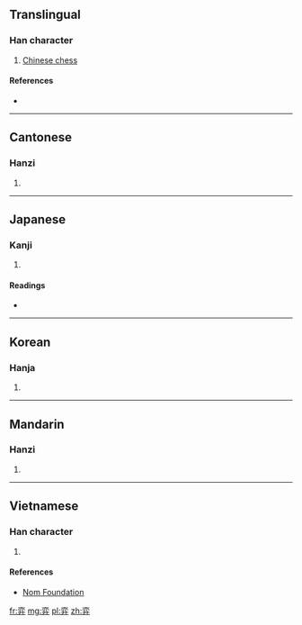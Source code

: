 ==Translingual==

===Han character===
{{Han char|rn=55|rad=廾|as=06|sn=9|four=0044<sub>3</sub>|canj=卜金廿 (YCT)|ids=⿱[[亦]][[廾]]}}

# [[Chinese chess]]

====References====
* {{Han ref|kx=0354.110|dkj=09611|dj=0669.150|hdz=10517.020|uh=5F08|ud=24328|bh=ABD9|bd=43993}}

----

==Cantonese==

===Hanzi===
{{yue-hanzi|jyut=[[jik6]]|y=yik6}}

# {{defn|lang=yue|sort=廾06}}

----

==Japanese==

===Kanji===
{{ja-kanji|grade=|rs=廾06}}

# {{defn|lang=ja|sort=廾06}}

====Readings====
* {{ja-readings|on=[[えき]] (eki), [[やく]] (yaku)|kun=}}

----

==Korean==

===Hanja===
{{ko-hanja|hangeul=혁|eumhun=|rv=hyeok|mr=hyŏk|y=hyek}}

# {{defn|lang=ko|sort=廾06}}

----

==Mandarin==

===Hanzi===
{{cmn-hanzi|pin=[[yì]] ([[yi4]]), [[zhuǎng]] ([[zhuang3]])|wg=i<sup>4</sup>, chuang<sup>3</sup>}}

# {{defn|lang=cmn|sort=廾06}}

----

==Vietnamese==

===Han character===
{{vi-readings|rs=廾06| hanviet = dịch}}

# {{defn|lang=vi|sort=廾06}}

====References====
*[http://nomfoundation.org/common/nom_details.php?codepoint=5f08 Nom Foundation]

[[fr:弈]]
[[mg:弈]]
[[pl:弈]]
[[zh:弈]]